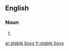 ==English==

===Noun===
{{head|en|noun plural form}}

# {{plural of|stable boy|lang=en}}

[[ar:stable boys]]
[[fr:stable boys]]